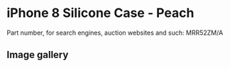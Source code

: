 
# iPhone 8 Silicone Case - Peach

Part number, for search engines, auction websites and such: MRR52ZM/A

## Image gallery

<div style={{ width: '100%', maxWidth: '768px' }}>
<GalleryComponent
    images={[
      {
        original: "/everysource/MRR52.webp",
        thumbnail: "/everypreview/MRR52.webp",
      },
      {
        original: "/everysource/MRR52_AV1_GOLD.webp",
        thumbnail: "/everypreview/MRR52_AV1_GOLD.webp",
      },
      {
        original: "/everysource/MRR52_AV1_SILVER.webp",
        thumbnail: "/everypreview/MRR52_AV1_SILVER.webp",
      },
      {
        original: "/everysource/MRR52_AV1_SPACE_GRAY.webp",
        thumbnail: "/everypreview/MRR52_AV1_SPACE_GRAY.webp",
      },
      {
        original: "/everysource/MRR52_AV2.webp",
        thumbnail: "/everypreview/MRR52_AV2.webp",
      }
    ]}
  />
</div>